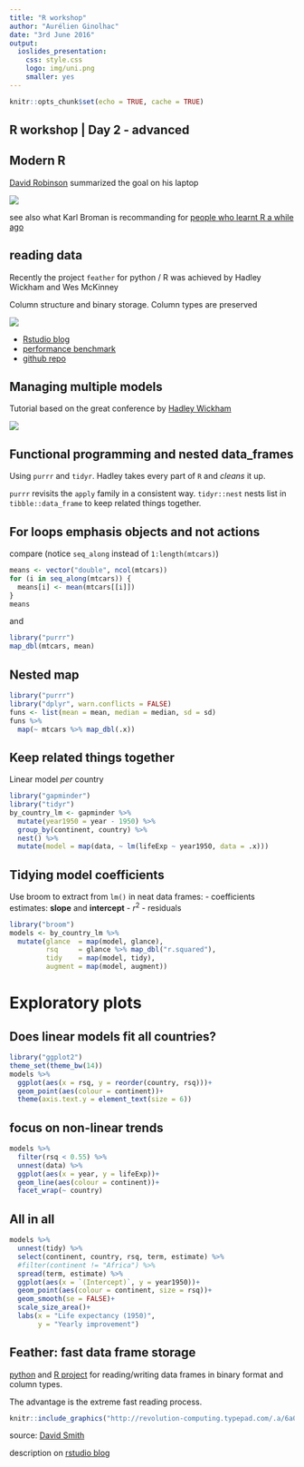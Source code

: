 ```yaml
---
title: "R workshop"
author: "Aurélien Ginolhac"
date: "3rd June 2016"
output:
  ioslides_presentation:
    css: style.css
    logo: img/uni.png
    smaller: yes
---
```


```r
knitr::opts_chunk$set(echo = TRUE, cache = TRUE)
```

## R workshop | Day 2 - advanced

## Modern R

[David Robinson](http://varianceexplained.org/) summarized the goal on his laptop

<img src="img/drob_r_pipeline_600.jpg">

see also what Karl Broman is recommanding for [people who learnt R a while ago](http://kbroman.org/hipsteR/)

## reading data

Recently the project `feather` for python / R was achieved by Hadley Wickham and  Wes McKinney 

Column structure and binary storage. Column types are preserved

<img src="img/feather_perf_20.png">

- [Rstudio blog](https://blog.rstudio.org/2016/03/29/feather/)
- [performance benchmark](https://blog.dominodatalab.com/the-r-data-i-o-shootout/)
- [github repo](https://github.com/wesm/feather)

## Managing multiple models

Tutorial based on the great conference by [Hadley Wickham][1]

![](img/hadley_purrr.png)

[1]:https://www.youtube.com/watch?v=rz3_FDVt9eg


## Functional programming and nested data_frames {.codefont}

Using `purrr` and `tidyr`. Hadley takes every part of `R` and _cleans_ it up.

`purrr` revisits the `apply` family in a consistent way.
`tidyr::nest` nests list in `tibble::data_frame` to keep related things together.

## For loops emphasis objects and not actions {.codefont}

compare (notice `seq_along` instead of `1:length(mtcars)`)
```r
means <- vector("double", ncol(mtcars))
for (i in seq_along(mtcars)) {
  means[i] <- mean(mtcars[[i]])
}
means
```

and
```r
library("purrr")
map_dbl(mtcars, mean)
```

## Nested map

```r
library("purrr")
library("dplyr", warn.conflicts = FALSE)
funs <- list(mean = mean, median = median, sd = sd)
funs %>%
  map(~ mtcars %>% map_dbl(.x))
```

## Keep related things together

Linear model _per_ country
```r
library("gapminder")
library("tidyr")
by_country_lm <- gapminder %>%
  mutate(year1950 = year - 1950) %>%
  group_by(continent, country) %>%
  nest() %>%
  mutate(model = map(data, ~ lm(lifeExp ~ year1950, data = .x)))
```

## Tidying model coefficients

Use broom to extract from `lm()` in neat data frames:
- coefficients estimates: **slope** and **intercept**
- $r^2$ 
- residuals

```r
library("broom")
models <- by_country_lm %>%
  mutate(glance  = map(model, glance),
         rsq     = glance %>% map_dbl("r.squared"),
         tidy    = map(model, tidy),
         augment = map(model, augment))
```

# Exploratory plots

## Does linear models fit all countries?

```r
library("ggplot2")
theme_set(theme_bw(14))
models %>%
  ggplot(aes(x = rsq, y = reorder(country, rsq)))+
  geom_point(aes(colour = continent))+
  theme(axis.text.y = element_text(size = 6))
```

## focus on non-linear trends

```r
models %>%
  filter(rsq < 0.55) %>%
  unnest(data) %>%
  ggplot(aes(x = year, y = lifeExp))+
  geom_line(aes(colour = continent))+
  facet_wrap(~ country)
```

## All in all

```r
models %>%
  unnest(tidy) %>%
  select(continent, country, rsq, term, estimate) %>%
  #filter(continent != "Africa") %>%
  spread(term, estimate) %>%
  ggplot(aes(x = `(Intercept)`, y = year1950))+
  geom_point(aes(colour = continent, size = rsq))+
  geom_smooth(se = FALSE)+
  scale_size_area()+
  labs(x = "Life expectancy (1950)",
       y = "Yearly improvement")
```


## Feather: fast data frame storage

[python](https://github.com/wesm/feather) and [R project](https://cran.r-project.org/web/packages/feather/index.html) for reading/writing data frames in binary format and column types.

The advantage is the extreme fast reading process.
```r
knitr::include_graphics("http://revolution-computing.typepad.com/.a/6a010534b1db25970b01b7c86170e4970b-400wi")
```

source: [David Smith](http://blog.revolutionanalytics.com/2016/05/feather-package.html)


description on [rstudio blog](https://blog.rstudio.org/2016/03/29/feather/)
